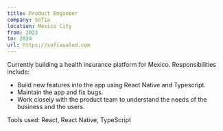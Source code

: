 ```yaml
---
title: Product Engineer
company: Sofia
location: Mexico City
from: 2023
to: 2024
url: https://sofiasalud.com
---
```


Currently building a health insurance platform for Mexico. Responsibilities include:

- Build new features into the app using React Native and Typescript.
- Maintain the app and fix bugs.
- Work closely with the product team to understand the needs of the business and the users.

Tools used: React, React Native, TypeScript
